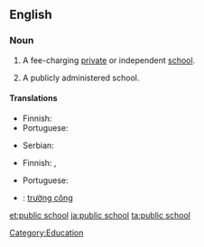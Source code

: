 ==English==

===Noun===
{{en-noun|sg=[[public]] [[school]]}}

# {{British}} A fee-charging [[private]] or independent [[school]].
# {{North America|Australia}} A publicly administered school.

====Translations====
{{trans-top|private school}}
* Finnish: {{t-|fi|yksityiskoulu}}
* Portuguese: {{t|pt|escola particular}}
{{trans-mid}}
* Serbian: {{t|sr|приватна школа|f|tr=privatna škola|sc=Cyrl}}
{{trans-bottom}}

{{trans-top|publicly administered school}}
* Finnish: {{t+|fi|yleinen}} {{t+|fi|koulu}},  {{t+|fi|peruskoulu}}
{{trans-mid}}
* Portuguese: {{t|pt|escola pública}}
{{trans-bottom}}

{{checktrans-top}}
* {{ttbc|Vietnamese}}: [[trường công]]
{{trans-bottom}}

[[Category:Education]]

[[et:public school]]
[[ja:public school]]
[[ta:public school]]